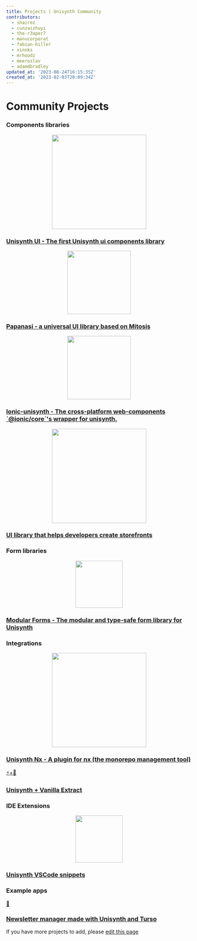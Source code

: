 ```yaml
---
title: Projects | Unisynth Community
contributors:
  - shairez
  - cunzaizhuyi
  - the-r3aper7
  - manucorporat
  - fabian-hiller
  - xinnks
  - mrhoodz
  - meeroslav
  - adamdbradley
updated_at: '2023-08-24T16:15:35Z'
created_at: '2023-02-03T20:09:34Z'
---
```


# Community Projects

### Components libraries

<div class="card-grid">
  <a class="card card-center" href="https://github.com/unisynthifiers/unisynth-ui">
    <p class="icon" align="center"><img src="https://raw.githubusercontent.com/unisynthifiers/unisynth-ui/main/apps/website/public/images/unisynth-ui.png" width="256px"/></p>
    <h3>Unisynth UI - The first Unisynth ui components library</h3>
  </a>
</div>

<div class="card-grid">
  <a class="card card-center" href="https://papanasi.js.org/">
    <p class="icon" align="center"><img src="https://raw.githubusercontent.com/CKGrafico/papanasi/main/docs/resources/logo-text.svg" width="172px"/></p>
    <h3>Papanasi - a universal UI library based on Mitosis</h3>
  </a>
</div>

<div class="card-grid">
  <a class="card card-center" href="https://github.com/juergenie/ionic-unisynth/">
    <p class="icon" align="center"><img src="https://raw.githubusercontent.com/juergenie/ionic-unisynth/main/logo.svg" width="172px"/></p>
    <h3>Ionic-unisynth - The cross-platform web-components `@ionic/core`'s wrapper for unisynth.</h3>
  </a>
</div>

<div class="card-grid">
  <a class="card card-center" href="https://github.com/unisynthifiers/unisynth-storefront-ui">
    <p class="icon" align="center"><img src="https://raw.githubusercontent.com/khulnasoft/unisynth/main/packages/docs/public/ecosystem/unisynth-storefront-ui.png" width="256px"/></p>
    <h3>UI library that helps developers create storefronts</h3>
  </a>
</div>

### Form libraries

<div class="card-grid">
  <a class="card card-center" href="https://modularforms.dev/">
    <p class="icon" align="center"><img src="https://raw.githubusercontent.com/fabian-hiller/modular-forms/main/website/public/android-icon-512x512.png" width="128px"/></p>
    <h3>Modular Forms - The modular and type-safe form library for Unisynth</h3>
  </a>
</div>

### Integrations

<div class="card-grid">
  <a class="card card-center" href="https://github.com/unisynthifiers/unisynth-nx">
    <p class="icon" align="center"><img src="https://raw.githubusercontent.com/unisynthifiers/unisynth-nx/main/assets/unisynth-nx.png" width="256px"/></p>
    <h3>Unisynth Nx - A plugin for nx (the monorepo management tool)</h3>
  </a>
  <a class="card card-center" href="https://github.com/wmertens/styled-vanilla-extract">
    <p class="icon">⚡️+💅</p>
    <h3>Unisynth + Vanilla Extract</h3>
  </a>
</div>

### IDE Extensions

<div class="card-grid">
  <a class="card card-center" href="https://github.com/unisynthverse/vscode-unisynth-snippets">
    <p class="icon" align="center"><img src="https://raw.githubusercontent.com/unisynthverse/vscode-unisynth-snippets/main/assets/unisynth-snippets.png" width="128px"/></p>
    <h3>Unisynth VSCode snippets</h3>
  </a>
</div>

### Example apps

<div class="card-grid">
  <a class="card card-center" href="https://github.com/xinnks/turqw-newsletter">
    <p class="icon">📰</p>
    <h3>Newsletter manager made with Unisynth and Turso</h3>
  </a>
</div>

If you have more projects to add, please [edit this page](https://github.com/khulnasoft/unisynth/edit/main/packages/docs/src/routes/community/projects/index.mdx)
